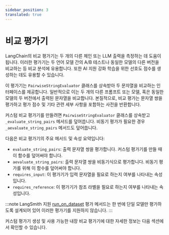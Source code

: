 ```yaml
---
sidebar_position: 3
translated: true
---
```


# 비교 평가기

LangChain의 비교 평가기는 두 개의 다른 체인 또는 LLM 출력을 측정하는 데 도움이 됩니다. 이러한 평가기는 두 언어 모델 간의 A/B 테스트나 동일한 모델의 다른 버전을 비교하는 등 비교 분석에 유용합니다. 또한 AI 지원 강화 학습을 위한 선호도 점수를 생성하는 데도 유용할 수 있습니다.

이 평가기는 `PairwiseStringEvaluator` 클래스를 상속받아 두 문자열을 비교하는 인터페이스를 제공합니다. 일반적으로 이는 두 개의 다른 프롬프트 또는 모델, 혹은 동일한 모델의 두 버전에서 출력된 문자열을 비교합니다. 본질적으로, 비교 평가는 문자열 쌍을 평가하고 평가 점수 및 기타 관련 세부 사항을 포함하는 사전을 반환합니다.

커스텀 비교 평가기를 만들려면 `PairwiseStringEvaluator` 클래스를 상속받고 `_evaluate_string_pairs` 메서드를 덮어씁니다. 비동기 평가가 필요한 경우 `_aevaluate_string_pairs` 메서드도 덮어씁니다.

다음은 비교 평가기의 주요 메서드 및 속성 요약입니다:

- `evaluate_string_pairs`: 출력 문자열 쌍을 평가합니다. 커스텀 평가기를 만들 때 이 함수를 덮어써야 합니다.
- `aevaluate_string_pairs`: 출력 문자열 쌍을 비동기식으로 평가합니다. 비동기 평가를 위해 이 함수를 덮어써야 합니다.
- `requires_input`: 이 평가기가 입력 문자열을 필요로 하는지 여부를 나타내는 속성입니다.
- `requires_reference`: 이 평가기가 참조 라벨을 필요로 하는지 여부를 나타내는 속성입니다.

:::note LangSmith 지원
[run_on_dataset](https://api.python.langchain.com/en/latest/langchain_api_reference.html#module-langchain.smith) 평가 메서드는 한 번에 단일 모델만 평가하도록 설계되어 있어 이러한 평가기를 지원하지 않습니다.
:::

커스텀 평가기 생성 및 사용 가능한 내장 비교 평가기에 대한 자세한 정보는 다음 섹션에서 확인할 수 있습니다.


<DocCardList />